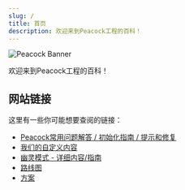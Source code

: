 ---
slug: /
title: 首页
description: 欢迎来到Peacock工程的百科！
---


<Image alt="Peacock Banner" img={Banner} />

欢迎来到Peacock工程的百科！

## 网站链接

这里有一些你可能想要查阅的链接：

-   [Peacock常用问题解答 / 初始化指南 / 提示和修复](./intel)
-   [我们的自定义内容](./custom-content.md)
-   [幽灵模式 - 详细内容/指南](./ghost-mode.md)
-   [路线图](./roadmaps.mdx)
-   [方案](./initiatives.md)
